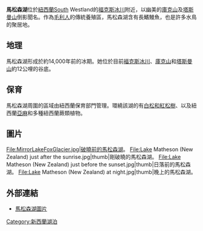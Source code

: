 {{Infobox_lake
 | 湖泊名稱 = 馬松森湖
 | 湖泊照片 = Lake Matheson (New Zealand) just after the sunset.jpg
 | 湖泊照片標題 = 剛日落的馬松森湖。
 | image_bathymetry = 
 | caption_bathymetry = 
 | location = [[南島_(新西蘭)|紐西蘭南島]][[西岸大區|西岸大區]]
 | coords = {{coord|43|26|22|S|169|57|52|E|type:waterbody_region:NZ|display=inline,title}}
 | type = 
 | inflow = 
 | outflow = 
 | catchment = 
 | basin_countries = 紐西蘭
 | length = 
 | width = 
 | area = 
 | depth = 
 | max-depth = 
 | volume = 
 | residence_time = 
 | shore = 
 | elevation = 
 | islands = 
 | cities = 
 | frozen = 
}}

'''馬松森湖'''位於[[紐西蘭|紐西蘭]]South Westland的[[福克斯冰川|福克斯冰川]]附近，以幽美的[[庫克山|庫克山]]及[[塔斯曼山|塔斯曼山]]倒影聞名。作為[[毛利人|毛利人]]的傳統養殖區，馬松森湖含有長鰭鰻魚，也是許多水鳥的聚居地。

==地理==
馬松森湖形成於約14,000年前的冰期。她位於目前[[福克斯冰川|福克斯冰川]]、[[庫克山|庫克山]]和[[塔斯曼山|塔斯曼山]]約12公哩的谷底。

==保育==
馬松森湖周圍的區域由紐西蘭保育部門管理。環繞該湖的有[[新西蘭雞毛松|白松和紅松樹]]、以及紐西蘭[[亞麻|亞麻]]和多種紐西蘭蕨類植物。

==圖片==
<gallery>
File:MirrorLakeFoxGlacier.jpg|破曉前的馬松森湖。
File:Lake Matheson (New Zealand) just after the sunrise.jpg|thumb|剛破曉的馬松森湖。
File:Lake Matheson (New Zealand) just before the sunset.jpg|thumb|日落前的馬松森湖。
File:Lake Matheson (New Zealand) at night.jpg|thumb|晚上的馬松森湖。
</gallery>

==外部連結==
{{Commons category|Lake Matheson}}
* [http://www.picturechoice.org/new_zealand/lake-matheson/index.html 馬松森湖圖片] {{en}}{{de}}

[[Category:新西蘭湖泊|Category:新西蘭湖泊]]